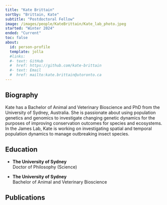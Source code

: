 ```yaml
---
title: "Kate Brittain"
sortby: "Brittain, Kate"
subtitle: "Postdoctoral Fellow"
image: /images/people/KateBrittain/Kate_lab_photo.jpeg
started: "Winter 2024"
ended: "Current"
toc: false
about:
  id: person-profile
  template: jolla
  #links:
  #- text: GitHub
  #  href: https://github.com/kate-brittain
  #- text: Email
  #  href: mailto:kate.brittain@utoronto.ca
---
```


::: {#person-profile}
:::
## Biography

Kate has a Bachelor of Animal and Veterinary Bioscience and PhD from the University of Sydney, Australia. She is passionate about using population genetics and genomics to investigate changing genetic dynamics for the purposes of improving conservation outcomes for species and ecosystems. In the James Lab, Kate is working on investigating spatial and temporal population dynamics to manage outbreaking insect species.

## Education

-   **The University of Sydney**<br /> Doctor of Philosophy (Science)

-   **The University of Sydney**<br /> Bachelor of Animal and Veterinary Bioscience

## Publications


